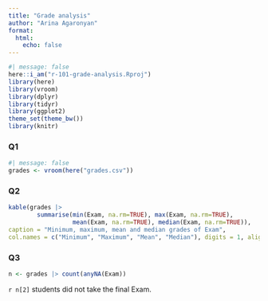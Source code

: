 ```yaml
---
title: "Grade analysis"
author: "Arina Agaronyan"
format: 
  html: 
    echo: false 
---
```


```r
#| message: false
here::i_am("r-101-grade-analysis.Rproj")
library(here)
library(vroom)
library(dplyr)
library(tidyr)
library(ggplot2)
theme_set(theme_bw())
library(knitr)
```

### Q1
```r
#| message: false
grades <- vroom(here("grades.csv"))
```

### Q2
```r
kable(grades |>
        summarise(min(Exam, na.rm=TRUE), max(Exam, na.rm=TRUE), 
                  mean(Exam, na.rm=TRUE), median(Exam, na.rm=TRUE)),
caption = "Minimum, maximum, mean and median grades of Exam", 
col.names = c("Minimum", "Maximum", "Mean", "Median"), digits = 1, align = "cccc")
```

### Q3
```r
n <- grades |> count(anyNA(Exam))
```
`r n[2]` students did not take the final Exam.


